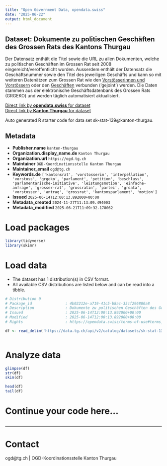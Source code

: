 ```yaml
---
title: "Open Government Data, opendata.swiss"
date: "2025-06-22"
output: html_document
---
```


## Dataset: Dokumente zu politischen Geschäften des Grossen Rats des Kantons Thurgau

Der Datensatz enthält die Titel sowie die URL zu allen Dokumenten, welche zu politischen Geschäften im Grossen Rat seit 2008 eingereicht/veröffentlicht wurden. Ausserdem enthält der Datensatz die Geschäftsnummer sowie den Titel des jeweiligen Geschäfts und kann so mit weiteren Datenätzen zum Grossen Rat wie den [Vorstösserinnen und Vorstössern](https://data.tg.ch/explore/dataset/sk-stat-141/information/) oder den [Geschäften](https://data.tg.ch/explore/dataset/sk-stat-140/information/) verbunden ('gejoint') werden. Die Daten stammen aus der elektronische Geschäftsdatenbank des Grossen Rats (GRGEKO) und werden täglich automatisiert aktualisiert.

[Direct link by **opendata.swiss** for dataset](https://opendata.swiss/de/dataset/dokumente-zu-politischen-geschaften-des-grossen-rats-des-kantons-thurgau)<br>
[Direct link by **Kanton Thurgau** for dataset](https://data.tg.ch/explore/dataset/sk-stat-139/)

Auto generated R starter code for data set sk-stat-139@kanton-thurgau.

## Metadata

- **Publisher.name** `kanton-thurgau`
- **Organization.display_name.de** `Kanton Thurgau`
- **Organization.url** `https://ogd.tg.ch`
- **Maintainer** `OGD-Koordinationsstelle Kanton Thurgau`
- **Maintainer_email** `ogd@tg.ch`
- **Keywords.de** `['kantonsrat', 'vorstosserin', 'interpellation', 'vorstoss', 'grgeko', 'parlament', 'petition', 'beschluss', 'parlamentarische-initiative', 'leistungsmotion', 'einfache-anfrage', 'grosser-rat', 'grossratin', 'partei', 'grdata', 'vorstosser', 'antrag', 'grossrat', 'kantonsparlament', 'motion']`
- **Issued** `2025-06-14T12:00:13.892000+00:00`
- **Metadata_created** `2024-11-27T11:13:09.494003`
- **Metadata_modified** `2025-06-21T11:09:32.178062`


# Load packages

```r

library(tidyverse)
library(skimr)

```

# Load data

-   The dataset has 1 distribution(s) in CSV format.
-   All available CSV distributions are listed below and can be read into a tibble.

```r

# Distribution 0
# Package_id               : 4b02212e-a719-41c5-b8ac-35cf296880a8
# Description              : Dokumente zu politischen Geschäften des Grossen Rats des Kantons Thurgau (csv)
# Issued                   : 2025-06-14T12:00:13.892000+00:00
# Modified                 : 2025-06-14T12:00:13.892000+00:00
# Rights                   : https://opendata.swiss/terms-of-use#terms_by

df <- read_delim('https://data.tg.ch/api/v2/catalog/datasets/sk-stat-139/exports/csv?use_labels=true')



```

# Analyze data

```r

glimpse(df)
str(df)
skim(df)

head(df)
tail(df)

```

# Continue your code here...

```r

```

------------------------------------------------------------------------

# Contact

ogd@tg.ch | OGD-Koordinationsstelle Kanton Thurgau
